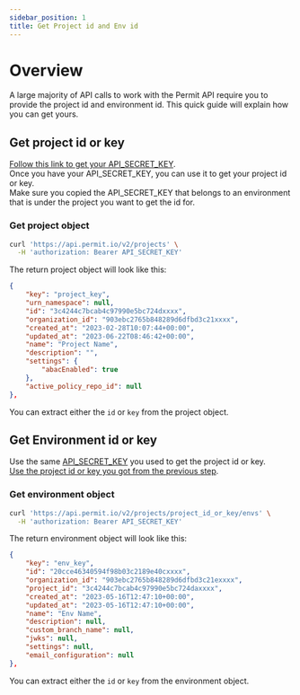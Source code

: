```yaml
---
sidebar_position: 1
title: Get Project id and Env id
---
```


# Overview

A large majority of API calls to work with the Permit API require you to provide the project id and environment id. This quick guide will explain how you can get yours.


## Get project id or key



[Follow this link to get your API_SECRET_KEY](/api/api-with-cli/#get-your-api-key).<br/>
Once you have your API_SECRET_KEY, you can use it to get your project id or key.<br/> 
Make sure you copied the API_SECRET_KEY that belongs to an environment that is under the project you want to get the id for.

### Get project object



```bash
curl 'https://api.permit.io/v2/projects' \
  -H 'authorization: Bearer API_SECRET_KEY'

```
The return project object will look like this:
```json
{
    "key": "project_key",
    "urn_namespace": null,
    "id": "3c4244c7bcab4c97990e5bc724dxxxx",
    "organization_id": "903ebc2765b848289d6dfbd3c21xxxx",
    "created_at": "2023-02-28T10:07:44+00:00",
    "updated_at": "2023-06-22T08:46:42+00:00",
    "name": "Project Name",
    "description": "",
    "settings": {
        "abacEnabled": true
    },
    "active_policy_repo_id": null
},

```

You can extract either the `id` or `key` from the project object.

## Get Environment id or key

Use the same [API_SECRET_KEY](/api/api-with-cli/#get-your-api-key) you used to get the project id or key.<br/>
[Use the project id or key you got from the previous step](/api/examples/get-project-and-env).<br/>

### Get environment object

```bash
curl 'https://api.permit.io/v2/projects/project_id_or_key/envs' \
  -H 'authorization: Bearer API_SECRET_KEY'

```
The return environment object will look like this:
```json
{
    "key": "env_key",
    "id": "20cce46340594f98b03c2189e40cxxxx",
    "organization_id": "903ebc2765b848289d6dfbd3c21exxxx",
    "project_id": "3c4244c7bcab4c97990e5bc724daxxxx",
    "created_at": "2023-05-16T12:47:10+00:00",
    "updated_at": "2023-05-16T12:47:10+00:00",
    "name": "Env Name",
    "description": null,
    "custom_branch_name": null,
    "jwks": null,
    "settings": null,
    "email_configuration": null
},
```

You can extract either the `id` or `key` from the environment object.